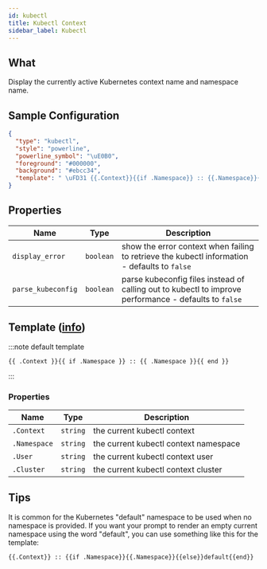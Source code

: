 ```yaml
---
id: kubectl
title: Kubectl Context
sidebar_label: Kubectl
---
```


## What

Display the currently active Kubernetes context name and namespace name.

## Sample Configuration

```json
{
  "type": "kubectl",
  "style": "powerline",
  "powerline_symbol": "\uE0B0",
  "foreground": "#000000",
  "background": "#ebcc34",
  "template": " \uFD31 {{.Context}}{{if .Namespace}} :: {{.Namespace}}{{end}} "
}
```

## Properties

| Name               | Type      | Description                                                                                           |
| ------------------ | --------- | ----------------------------------------------------------------------------------------------------- |
| `display_error`    | `boolean` | show the error context when failing to retrieve the kubectl information - defaults to `false`         |
| `parse_kubeconfig` | `boolean` | parse kubeconfig files instead of calling out to kubectl to improve performance - defaults to `false` |

## Template ([info][templates])

:::note default template

```template
{{ .Context }}{{ if .Namespace }} :: {{ .Namespace }}{{ end }}
```

:::

### Properties

| Name         | Type     | Description                           |
| ------------ | -------- | ------------------------------------- |
| `.Context`   | `string` | the current kubectl context           |
| `.Namespace` | `string` | the current kubectl context namespace |
| `.User`      | `string` | the current kubectl context user      |
| `.Cluster`   | `string` | the current kubectl context cluster   |

## Tips

It is common for the Kubernetes "default" namespace to be used when no namespace is provided. If you want your prompt to
render an empty current namespace using the word "default", you can use something like this for the template:

`{{.Context}} :: {{if .Namespace}}{{.Namespace}}{{else}}default{{end}}`

[templates]: /docs/configuration/templates
